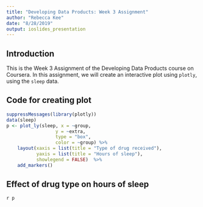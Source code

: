```yaml
---
title: "Developing Data Products: Week 3 Assignment"
author: "Rebecca Kee"
date: "8/28/2019"
output: ioslides_presentation
---
```


## Introduction
This is the Week 3 Assignment of the Developing Data Products course on Coursera. In this assignment, we will create an interactive plot using `plotly`, using the `sleep` data. 

## Code for creating plot
```r
suppressMessages(library(plotly))
data(sleep)
p <- plot_ly(sleep, x = ~group, 
                  y = ~extra, 
                  type = "box", 
                  color = ~group) %>% 
    layout(xaxis = list(title = "Type of drug received"), 
           yaxis = list(title = "Hours of sleep"),
           showlegend = FALSE)  %>%
    add_markers()
```

## Effect of drug type on hours of sleep
`r p`
